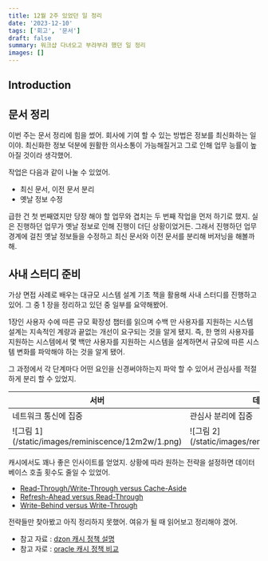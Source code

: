 ```yaml
---
title: 12월 2주 있었던 일 정리
date: '2023-12-10'
tags: ['회고', '문서']
draft: false
summary: 워크샵 다녀오고 부랴부랴 했던 일 정리
images: []
---
```


## Introduction

<TOCInline toc={props.toc} exclude="Introduction" />

## 문서 정리

이번 주는 문서 정리에 힘을 썼어.
회사에 기여 할 수 있는 방법은 정보를 최신화하는 일이야.
최신화한 정보 덕분에 원활한 의사소통이 가능해질거고 그로 인해 업무 능률이 높아질 것이라 생각했어.

작업은 다음과 같이 나눌 수 있었어.

- 최신 문서, 이전 문서 분리
- 옛날 정보 수정

급한 건 첫 번째였지만 당장 해야 할 업무와 겹치는 두 번째 작업을 먼저 하기로 했지.
실은 진행하던 업무가 옛날 정보로 인해 진행이 더딘 상황이었거든.
그래서 진행하던 업무 경계에 걸친 옛날 정보들을 수정하고 최신 문서와 이전 문서를 분리해 버저닝을 해볼까 해.

## 사내 스터디 준비

가상 면접 사례로 배우는 대규모 시스템 설계 기초 책을 활용해 사내 스터디를 진행하고 있어.
그 중 1 장을 정리하고 있던 중 일부를 요약해봤어.

1장인 사용자 수에 따른 규모 확장성 챕터를 읽으며 수백 만 사용자를 지원하는 시스템 설계는 지속적인 계량과 끝없는 개선이 요구되는 것을 알게 됐지.
즉, 한 명의 사용자를 지원하는 시스템에서 몇 백만 사용자를 지원하는 시스템을 설계하면서 규모에 따른 시스템 변화를 파악해야 하는 것을 알게 됐어.

그 과정에서 각 단계마다 어떤 요인을 신경써야하는지 파악 할 수 있어서 관심사를 적절하게 분리 할 수 있었지.

<table>
    <thead>
    <tr>
        <th>서버</th>
        <th>데이터베이스</th>
    </tr>
    </thead>
    <tbody>
    <tr>
        <td>
            네트워크 통신에 집중
        </td>
        <td>
            관심사 분리에 집중
        </td>
    </tr>
    <tr>
        <td>
            ![그림 1](/static/images/reminiscence/12m2w/1.png)
        </td>
        <td>
            ![그림 2](/static/images/reminiscence/12m2w/2.png)
        </td>
    </tr>
    </tbody>
</table>

캐시에서도 꽤나 좋은 인사이트를 얻었지.
상황에 따라 원하는 전략을 설정하면 데이터베이스 호출 횟수도 줄일 수 있었어.

- [Read-Through/Write-Through versus Cache-Aside](https://docs.oracle.com/cd/E15357_01/coh.360/e15723/cache_rtwtwbra.htm#CHDJHAEG)
- [Refresh-Ahead versus Read-Through](https://docs.oracle.com/cd/E15357_01/coh.360/e15723/cache_rtwtwbra.htm#CHDIAGJA)
- [Write-Behind versus Write-Through](https://docs.oracle.com/cd/E15357_01/coh.360/e15723/cache_rtwtwbra.htm#CHDHECHF)

전략들만 찾아봤고 아직 정리하지 못했어.
여유가 될 때 읽어보고 정리해야 겠어.

- 참고 자료 : [dzon 캐시 정책 설명](https://dzone.com/articles/using-read-through-amp-write-through-in-distribute)
- 참고 자로 : [oracle 캐시 정책 비교](https://docs.oracle.com/cd/E15357_01/coh.360/e15723/cache_rtwtwbra.htm#COHDG201)
